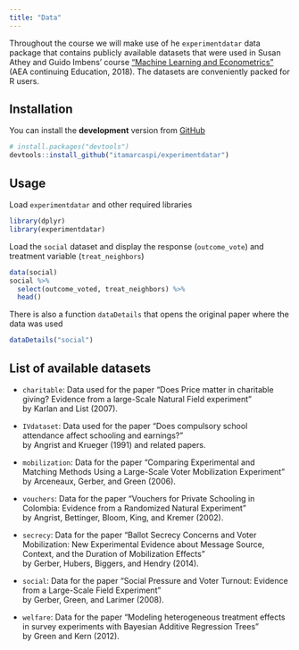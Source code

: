 ```yaml
---
title: "Data"
---
```


Throughout the course we will make use of he `experimentdatar` data package that contains publicly available datasets that were used in Susan Athey and Guido Imbens' course ["Machine Learning and Econometrics"](https://www.aeaweb.org/conference/cont-ed/2018-webcasts) (AEA continuing Education, 2018). The datasets are conveniently packed for R users.

## Installation

You can install the **development** version from
[GitHub](https://github.com/itamarcaspi/experimentdatar/)

```r
# install.packages("devtools")
devtools::install_github("itamarcaspi/experimentdatar")
```

## Usage

Load `experimentdatar` and other required libraries
```r
library(dplyr)
library(experimentdatar)
```

Load the `social` dataset and display the response (`outcome_vote`) and treatment variable (`treat_neighbors`)

```r
data(social)  
social %>% 
  select(outcome_voted, treat_neighbors) %>% 
  head()
```

There is also a function `dataDetails` that opens the original paper where the data was used

```r
dataDetails("social")
```


## List of available datasets

* `charitable`: Data used for the paper "Does Price matter in charitable giving? Evidence from a large-Scale Natural Field experiment"  
by Karlan and List (2007).

* `IVdataset`: Data used for the paper "Does compulsory school attendance affect schooling and earnings?"  
by Angrist and Krueger (1991) and related papers.

* `mobilization`: Data for the paper "Comparing Experimental and Matching Methods Using a Large-Scale Voter Mobilization Experiment"  
by Arceneaux, Gerber, and Green (2006).

* `vouchers`: Data for the paper "Vouchers for Private Schooling in Colombia: Evidence from a Randomized Natural Experiment"  
by Angrist, Bettinger, Bloom, King, and Kremer (2002).

* `secrecy`: Data for the paper "Ballot Secrecy Concerns and Voter Mobilization: New Experimental Evidence about Message Source, Context, and the Duration of Mobilization Effects"  
by Gerber, Hubers, Biggers, and Hendry (2014).

* `social`: Data for the paper "Social Pressure and Voter Turnout: Evidence from a Large-Scale Field Experiment"  
by Gerber, Green, and Larimer (2008).

* `welfare`: Data for the paper "Modeling heterogeneous treatment effects in survey experiments with Bayesian Additive Regression Trees"  
by Green and Kern (2012).

